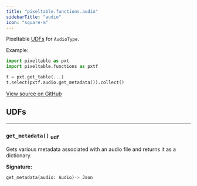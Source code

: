 ```yaml
---
title: "pixeltable.functions.audio"
sidebarTitle: "audio"
icon: "square-m"
---
```


Pixeltable [UDFs](https://pixeltable.readme.io/docs/user-defined-functions-udfs) for `AudioType`.

Example:

``` python
import pixeltable as pxt
import pixeltable.functions as pxtf

t = pxt.get_table(...)
t.select(pxtf.audio.get_metadata()).collect()
```


<a href="https://github.com/pixeltable/pixeltable/blob/v0.3/pixeltable/functions/audio.py#L0" target="_blank">View source on GitHub</a>

## UDFs


---

### `get_metadata()` <sub>udf</sub>

Gets various metadata associated with an audio file and returns it as a dictionary.


**Signature:**

```python
get_metadata(audio: Audio)-> Json
```

